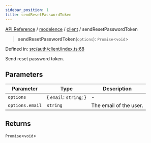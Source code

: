 ```yaml
---
sidebar_position: 1
title: sendResetPasswordToken
---
```


[API Reference](/api-reference/modelence/client/functions/../../../index) / [modelence](/api-reference/modelence/client/functions/../../index) / [client](/api-reference/modelence/client/functions/../index) / sendResetPasswordToken

> **sendResetPasswordToken**(`options`): `Promise`\<`void`\>

Defined in: [src/auth/client/index.ts:68](https://github.com/modelence/modelence/blob/9127e3be695ee024b8107f7d048f3717671de429/packages/modelence/src/auth/client/index.ts#L68)

Send reset password token.

## Parameters

| Parameter | Type | Description |
| ------ | ------ | ------ |
| `options` | \{ `email`: `string`; \} | - |
| `options.email` | `string` | The email of the user. |

## Returns

`Promise`\<`void`\>
